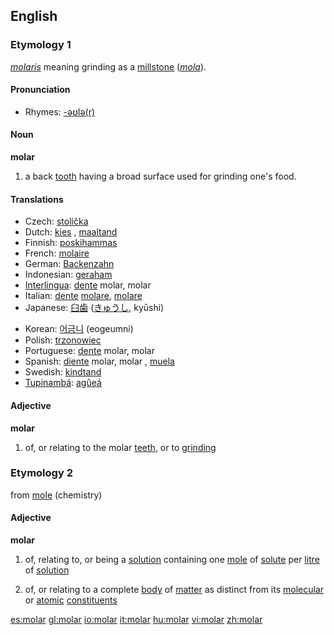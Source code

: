 ==English==

===Etymology 1===
{{L.}} ''[[molaris]]'' meaning grinding as a [[millstone]] (''[[mola]]'').

{{rfc-level|check placement of Pronunciation}}

====Pronunciation====
*Rhymes: [[Rhymes:English:-əʊlə(r)|-əʊlə(r)]]

====Noun====
'''molar'''

# a back [[tooth]] having a broad surface used for grinding one's food.

====Translations====
{{trans-top|back tooth}}
*Czech: [[stolička]] {{f}}
*Dutch: [[kies]] {{m}}, [[maaltand]] {{m}}
*Finnish: [[poskihammas]]
*French: [[molaire]]
*German: [[Backenzahn]] {{m}}
*Indonesian: [[geraham]]
*[[Interlingua]]: [[dente]] molar, molar
*Italian: [[dente]] {{m}} [[molare]], [[molare]] {{m}}
*Japanese: [[臼歯]] ([[きゅうし]], kyūshi)
{{trans-mid}}
*Korean: [[어금니]] (eogeumni)
*Polish: [[trzonowiec]] {{m}}
*Portuguese: [[dente]] {{m}} molar, molar {{m}}
*Spanish: [[diente]] {{m}} molar, molar {{m}}, [[muela]] {{f}}
*Swedish: [[kindtand]] {{c}}
*[[Tupinambá]]: [[agûeá]]
{{trans-bottom}}

====Adjective====
'''molar'''

# of, or relating to the molar [[teeth]], or to [[grind]]ing

===Etymology 2===
from [[mole]] (chemistry)

====Adjective====
'''molar'''

# {{chemistry}} of, relating to, or being a [[solution]] containing one [[mole]] of [[solute]] per [[litre]] of [[solution]]
# {{physics}} of, or relating to a complete [[body]] of [[matter]] as distinct from its [[molecular]] or [[atomic]] [[constituent]]s

[[es:molar]]
[[gl:molar]]
[[io:molar]]
[[it:molar]]
[[hu:molar]]
[[vi:molar]]
[[zh:molar]]